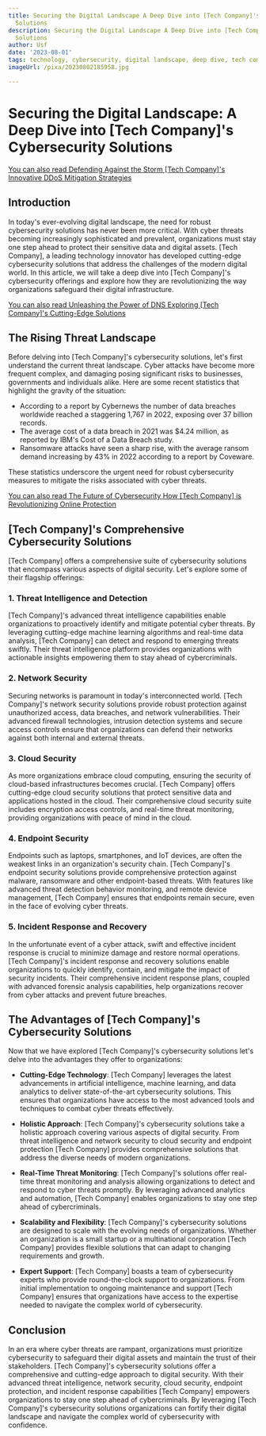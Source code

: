 ```yaml
---
title: Securing the Digital Landscape A Deep Dive into [Tech Company]'s Cybersecurity
  Solutions
description: Securing the Digital Landscape A Deep Dive into [Tech Company]'s Cybersecurity
  Solutions
author: Usf
date: '2023-08-01'
tags: technology, cybersecurity, digital landscape, deep dive, tech company, solutions
imageUrl: /pixa/20230802185958.jpg

---
```

# Securing the Digital Landscape: A  Deep Dive  into [Tech Company]'s Cybersecurity Solutions

[You can also read Defending Against  the Storm [Tech Company]'s Innovative DDoS Mitigation Strategies](Defending%20Against%20the%20Storm%20%5BTech%20Company%5D%27s%20Innovative%20DDoS%20Mitigation%20Strategies)


## Introduction

In today's ever-evolving digital landscape, the need for robust cybersecurity solutions has  never been more  critical. With cyber threats becoming increasingly sophisticated and prevalent, organizations must stay one step  ahead to  protect their sensitive data and  digital assets. [Tech Company], a leading technology innovator has  developed  cutting-edge cybersecurity solutions that address the challenges of the modern digital world. In this article,  we will take a deep  dive into [Tech Company]'s cybersecurity offerings and explore how they are  revolutionizing the way organizations safeguard their digital infrastructure.

[You can also read Unleashing the Power of DNS Exploring [Tech  Company]'s Cutting-Edge Solutions](Unleashing%20the%20Power%20of%20DNS%20Exploring%20%5BTech%20Company%5D%27s%20Cutting-Edge%20Solutions)


## The Rising Threat Landscape

Before delving into [Tech  Company]'s cybersecurity solutions, let's first understand the current threat landscape. Cyber attacks have become more frequent complex, and damaging  posing significant risks to businesses, governments and individuals alike. Here are some recent statistics that highlight the gravity of the situation:

- According to a report by Cybernews the number of data breaches worldwide reached a staggering 1,767 in 2022, exposing over  37 billion records.
- The average cost of a data breach in 2021 was $4.24 million, as reported by IBM's Cost  of a Data Breach  study.
- Ransomware attacks have seen  a sharp rise, with the average ransom demand  increasing by 43% in 2022 according to a report by Coveware.

These statistics underscore the urgent need for  robust cybersecurity measures to mitigate the risks associated with  cyber threats.

[You can  also read The Future of Cybersecurity How [Tech Company] is Revolutionizing Online Protection](The%20Future%20of%20Cybersecurity%20How%20%5BTech%20Company%5D%20is%20Revolutionizing%20Online%20Protection)


## [Tech Company]'s Comprehensive Cybersecurity Solutions

[Tech Company]  offers a comprehensive suite of cybersecurity solutions that encompass various aspects of digital security. Let's explore  some of their flagship offerings:

### 1. Threat Intelligence and Detection

[Tech Company]'s advanced  threat  intelligence capabilities enable organizations to proactively identify and  mitigate potential cyber threats. By leveraging cutting-edge machine learning algorithms and real-time data analysis, [Tech Company] can detect and respond  to emerging threats swiftly. Their threat intelligence platform provides organizations with actionable  insights empowering them to stay ahead of cybercriminals.

### 2. Network  Security

Securing networks is paramount in today's interconnected world. [Tech Company]'s  network security  solutions provide robust protection against unauthorized access, data breaches, and network vulnerabilities. Their advanced firewall technologies, intrusion detection systems and secure access controls ensure  that organizations  can defend their  networks against both  internal and  external threats.

### 3. Cloud Security

As more organizations embrace cloud computing, ensuring the security of  cloud-based infrastructures becomes  crucial. [Tech Company] offers cutting-edge  cloud security solutions that protect sensitive data and applications hosted in the cloud. Their comprehensive cloud security suite includes  encryption access controls, and real-time threat monitoring,  providing organizations with peace of mind in the cloud.

### 4. Endpoint  Security

Endpoints  such as laptops, smartphones,  and IoT devices, are often the weakest  links in an organization's  security chain. [Tech Company]'s endpoint security solutions provide comprehensive protection against malware, ransomware and  other endpoint-based threats. With features like advanced  threat detection behavior monitoring, and  remote  device management, [Tech Company] ensures that endpoints remain secure, even in the face of evolving cyber threats.

### 5. Incident Response and  Recovery

In the unfortunate event of a cyber attack,  swift and effective incident response is crucial to minimize damage and restore normal operations. [Tech  Company]'s incident response and recovery solutions enable organizations to quickly identify,  contain,  and mitigate the impact of security incidents. Their comprehensive incident response  plans, coupled with advanced forensic analysis capabilities, help organizations recover from cyber attacks and prevent future breaches.

## The Advantages of [Tech Company]'s Cybersecurity Solutions

Now that we have  explored [Tech Company]'s cybersecurity solutions let's delve into the advantages they offer to organizations:

- **Cutting-Edge Technology**: [Tech Company] leverages the latest advancements in artificial  intelligence, machine learning, and data analytics to deliver state-of-the-art cybersecurity  solutions. This ensures that organizations have access to the  most advanced tools and techniques to combat cyber threats effectively.

- **Holistic Approach**: [Tech Company]'s  cybersecurity solutions take a holistic approach covering various aspects of digital security. From threat intelligence and network security to  cloud security and endpoint protection [Tech Company] provides  comprehensive solutions that  address the diverse needs of modern organizations.

- **Real-Time Threat Monitoring**: [Tech Company]'s solutions offer real-time threat monitoring and analysis  allowing organizations  to detect and  respond to cyber threats promptly. By leveraging advanced analytics and automation, [Tech Company]  enables organizations to stay one step ahead of cybercriminals.

- **Scalability and Flexibility**: [Tech  Company]'s cybersecurity solutions are designed to  scale with the evolving needs of  organizations. Whether an organization is a small startup or a multinational corporation  [Tech Company] provides flexible solutions that can adapt to changing requirements and growth.

- **Expert Support**: [Tech Company] boasts a team of cybersecurity experts who provide  round-the-clock support to organizations. From initial implementation to ongoing maintenance  and support [Tech Company] ensures that organizations have access  to the expertise needed to navigate the complex  world of cybersecurity.

## Conclusion

In an era where cyber threats are rampant, organizations must prioritize cybersecurity to safeguard their digital assets and maintain the trust of their  stakeholders. [Tech Company]'s cybersecurity solutions offer a comprehensive and cutting-edge approach to digital  security. With their advanced threat intelligence, network security, cloud  security, endpoint protection,  and  incident response capabilities [Tech Company] empowers organizations  to stay one step ahead of cybercriminals. By leveraging [Tech Company]'s cybersecurity solutions  organizations can fortify their digital landscape and navigate  the  complex world of  cybersecurity with confidence.